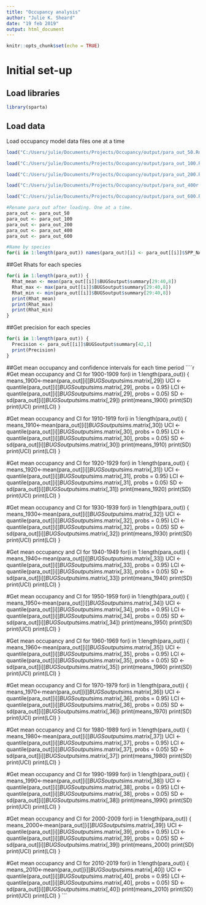 ---
title: "Occupancy analysis"
author: "Julie K. Sheard"
date: "19 feb 2019"
output: html_document
---


```{r setup, include=FALSE}
knitr::opts_chunk$set(echo = TRUE)
```

# Initial set-up

## Load libraries
```{r}
library(sparta)
```

## Load data 
Load occupancy model data files one at a time 
```{r}

load("C:/Users/julie/Documents/Projects/Occupancy/output/para_out_50.Rdata") #50.000

load("C:/Users/julie/Documents/Projects/Occupancy/output/para_out_100.Rdata") #100.000

load("C:/Users/julie/Documents/Projects/Occupancy/output/para_out_200.Rdata") #200.000

load("C:/Users/julie/Documents/Projects/Occupancy/output/para_out_400r.Rdata") #400.000

load("C:/Users/julie/Documents/Projects/Occupancy/output/para_out_600.Rdata") #600.000

#Rename para_out after loading. One at a time. 
para_out <- para_out_50
para_out <- para_out_100
para_out <- para_out_200
para_out <- para_out_400
para_out <- para_out_600

#Name by species
for(i in 1:length(para_out)) names(para_out)[i] <- para_out[[i]]$SPP_NAM
```

##Get Rhats for each species
```{r}
for(i in 1:length(para_out)) {
  Rhat_mean <- mean(para_out[[i]]$BUGSoutput$summary[29:40,8])
  Rhat_max <- max(para_out[[i]]$BUGSoutput$summary[29:40,8])
  Rhat_min <- min(para_out[[i]]$BUGSoutput$summary[29:40,8])
  print(Rhat_mean)
  print(Rhat_max)
  print(Rhat_min)
}
```

##Get precision for each species
```{r}
for(i in 1:length(para_out)) {
  Precision <- para_out[[i]]$BUGSoutput$summary[42,1]
  print(Precision)
}
```

##Get mean occupancy and confidence intervals for each time period
````{r}
#Get mean occupancy and CI for 1900-1909
for(i in 1:length(para_out)) {
  means_1900<-mean(para_out[[i]]$BUGSoutput$sims.matrix[,29])
  UCI <- quantile(para_out[[i]]$BUGSoutput$sims.matrix[,29], probs = 0.95)
  LCI <-  quantile(para_out[[i]]$BUGSoutput$sims.matrix[,29], probs = 0.05)
  SD <- sd(para_out[[i]]$BUGSoutput$sims.matrix[,29])
  print(means_1900)
  print(SD)
  print(UCI)
  print(LCI)
}

#Get mean occupancy and CI for 1910-1919
for(i in 1:length(para_out)) {
  means_1910<-mean(para_out[[i]]$BUGSoutput$sims.matrix[,30])
  UCI <- quantile(para_out[[i]]$BUGSoutput$sims.matrix[,30], probs = 0.95)
  LCI <-  quantile(para_out[[i]]$BUGSoutput$sims.matrix[,30], probs = 0.05)
  SD <- sd(para_out[[i]]$BUGSoutput$sims.matrix[,30])
  print(means_1910)
  print(SD)
  print(UCI)
  print(LCI)
}

#Get mean occupancy and CI for 1920-1929
for(i in 1:length(para_out)) {
  means_1920<-mean(para_out[[i]]$BUGSoutput$sims.matrix[,31])
  UCI <- quantile(para_out[[i]]$BUGSoutput$sims.matrix[,31], probs = 0.95)
  LCI <-  quantile(para_out[[i]]$BUGSoutput$sims.matrix[,31], probs = 0.05)
  SD <- sd(para_out[[i]]$BUGSoutput$sims.matrix[,31])
  print(means_1920)
  print(SD)
  print(UCI)
  print(LCI)
}

#Get mean occupancy and CI for 1930-1939
for(i in 1:length(para_out)) {
  means_1930<-mean(para_out[[i]]$BUGSoutput$sims.matrix[,32])
  UCI <- quantile(para_out[[i]]$BUGSoutput$sims.matrix[,32], probs = 0.95)
  LCI <-  quantile(para_out[[i]]$BUGSoutput$sims.matrix[,32], probs = 0.05)
  SD <- sd(para_out[[i]]$BUGSoutput$sims.matrix[,32])
  print(means_1930)
  print(SD)
  print(UCI)
  print(LCI)
}

#Get mean occupancy and CI for 1940-1949
for(i in 1:length(para_out)) {
  means_1940<-mean(para_out[[i]]$BUGSoutput$sims.matrix[,33])
  UCI <- quantile(para_out[[i]]$BUGSoutput$sims.matrix[,33], probs = 0.95)
  LCI <-  quantile(para_out[[i]]$BUGSoutput$sims.matrix[,33], probs = 0.05)
  SD <- sd(para_out[[i]]$BUGSoutput$sims.matrix[,33])
  print(means_1940)
  print(SD)
  print(UCI)
  print(LCI)
}

#Get mean occupancy and CI for 1950-1959
for(i in 1:length(para_out)) {
  means_1950<-mean(para_out[[i]]$BUGSoutput$sims.matrix[,34])
  UCI <- quantile(para_out[[i]]$BUGSoutput$sims.matrix[,34], probs = 0.95)
  LCI <-  quantile(para_out[[i]]$BUGSoutput$sims.matrix[,34], probs = 0.05)
  SD <- sd(para_out[[i]]$BUGSoutput$sims.matrix[,34])
  print(means_1950)
  print(SD)
  print(UCI)
  print(LCI)
}

#Get mean occupancy and CI for 1960-1969
for(i in 1:length(para_out)) {
  means_1960<-mean(para_out[[i]]$BUGSoutput$sims.matrix[,35])
  UCI <- quantile(para_out[[i]]$BUGSoutput$sims.matrix[,35], probs = 0.95)
  LCI <-  quantile(para_out[[i]]$BUGSoutput$sims.matrix[,35], probs = 0.05)
  SD <- sd(para_out[[i]]$BUGSoutput$sims.matrix[,35])
  print(means_1960)
  print(SD)
  print(UCI)
  print(LCI)
}

#Get mean occupancy and CI for 1970-1979
for(i in 1:length(para_out)) {
  means_1970<-mean(para_out[[i]]$BUGSoutput$sims.matrix[,36])
  UCI <- quantile(para_out[[i]]$BUGSoutput$sims.matrix[,36], probs = 0.95)
  LCI <-  quantile(para_out[[i]]$BUGSoutput$sims.matrix[,36], probs = 0.05)
  SD <- sd(para_out[[i]]$BUGSoutput$sims.matrix[,36])
  print(means_1970)
  print(SD)
  print(UCI)
  print(LCI)
}

#Get mean occupancy and CI for 1980-1989
for(i in 1:length(para_out)) {
  means_1980<-mean(para_out[[i]]$BUGSoutput$sims.matrix[,37])
  UCI <- quantile(para_out[[i]]$BUGSoutput$sims.matrix[,37], probs = 0.95)
  LCI <- quantile(para_out[[i]]$BUGSoutput$sims.matrix[,37], probs = 0.05)
  SD <- sd(para_out[[i]]$BUGSoutput$sims.matrix[,37])
  print(means_1980)
  print(SD)
  print(UCI)
  print(LCI)
}

#Get mean occupancy and CI for 1990-1999
for(i in 1:length(para_out)) {
  means_1990<-mean(para_out[[i]]$BUGSoutput$sims.matrix[,38])
  UCI <- quantile(para_out[[i]]$BUGSoutput$sims.matrix[,38], probs = 0.95)
  LCI <-  quantile(para_out[[i]]$BUGSoutput$sims.matrix[,38], probs = 0.05)
  SD <- sd(para_out[[i]]$BUGSoutput$sims.matrix[,38])
  print(means_1990)
  print(SD)
  print(UCI)
  print(LCI)
}

#Get mean occupancy and CI for 2000-2009
for(i in 1:length(para_out)) {
  means_2000<-mean(para_out[[i]]$BUGSoutput$sims.matrix[,39])
  UCI <- quantile(para_out[[i]]$BUGSoutput$sims.matrix[,39], probs = 0.95)
  LCI <-  quantile(para_out[[i]]$BUGSoutput$sims.matrix[,39], probs = 0.05)
  SD <- sd(para_out[[i]]$BUGSoutput$sims.matrix[,39])
  print(means_2000)
  print(SD)
  print(UCI)
  print(LCI)
}

#Get mean occupancy and CI for 2010-2019
for(i in 1:length(para_out)) {
  means_2010<-mean(para_out[[i]]$BUGSoutput$sims.matrix[,40])
  UCI <- quantile(para_out[[i]]$BUGSoutput$sims.matrix[,40], probs = 0.95)
  LCI <-  quantile(para_out[[i]]$BUGSoutput$sims.matrix[,40], probs = 0.05)
  SD <- sd(para_out[[i]]$BUGSoutput$sims.matrix[,40])
  print(means_2010)
  print(SD)
  print(UCI)
  print(LCI)
}
```